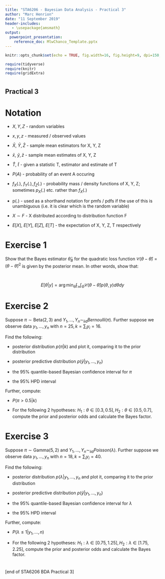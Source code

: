 ---
title: "STA6206 - Bayesian Data Analysis - Practical 3"
author: "Marc Henrion"
date: "11 September 2019"
header-includes:
   - \usepackage{amsmath}
output:
  powerpoint_presentation:
    reference_doc: MlwChanco_Template.pptx
---

```{r setup, include=FALSE, echo=F}
knitr::opts_chunk$set(echo = TRUE, fig.width=16, fig.height=9, dpi=150, highlight=T)

require(tidyverse)
require(knitr)
require(gridExtra)
```


#

## Practical 3

# Notation

* $X, Y, Z$ - random variables

* $x, y, z$ - measured / observed values

* $\bar{X}$, $\bar{Y}, \bar{Z}$ - sample mean estimators for X, Y, Z

* $\bar{x}$, $\bar{y}, \bar{z}$ - sample mean estimates of X, Y, Z

* $\hat{T}$, $\hat{t}$ - given a statistic T, estimator and estimate of T

* $P(A)$ - probability of an event A occuring

* $f_X(.)$, $f_Y(.), f_Z(.)$ - probability mass / density functions of X, Y, Z; sometimes $p_X(.)$ etc. rather than $f_X(.)$

* p(.) - used as a shorthand notation for pmfs / pdfs if the use of this is unambiguous (i.e. it is clear which is the random variable) 

* $X\sim F$ - X distributed according to distribution function F

* $E[X]$, $E[Y]$, $E[Z]$, $E[T]$ - the expectation of X, Y, Z, T respectively



# Exercise 1

Show that the Bayes estimator $\hat{\theta}_B$ for the quadratic loss function $\mathcal{C}(\theta-\hat{\theta})=(\theta-\hat{\theta})^2$ is given by the posterior mean. In other words, show that:

$$\,$$

$$E[\theta|y]=\arg\min_{\hat{\theta}}\int_\mathcal{Y}\int_\Theta\mathcal{C}(\theta-\hat{\theta})p(\theta,y)d\theta dy$$


# Exercise 2

Suppose $\pi\sim\mbox{Beta}(2,3)$ and $Y_1,\ldots,Y_n\sim_{\mbox{iid}}Bernoulli(\pi)$. Further suppose we observe data $y_1,\ldots,y_n$ with $n=25, k=\sum_i y_i= 16$.

Find the following:

* posterior distribution $p(\pi|k)$ and plot it, comparing it to the prior distribution

* posterior predictive distribution $p(\tilde{y}|y_1,\ldots,y_n)$

* the 95% quantile-based Bayesian confidence interval for $\pi$

* the 95% HPD interval

Further, compute:

* $P(\pi>0.5|k)$

* For the following 2 hypotheses: $H_1:\theta\in[0.3,0.5], H_2:\theta\in[0.5,0.7]$, compute the prior and posterior odds and calculate the Bayes factor.


# Exercise 3

Suppose $\pi\sim\mbox{Gamma}(5,2)$ and $Y_1,\ldots,Y_n\sim_{\mbox{iid}}Poisson(\lambda)$. Further suppose we observe data $y_1,\ldots,y_n$ with $n=18, k=\sum_i y_i= 40$.

Find the following:

* posterior distribution $p(\lambda|y_1,\ldots,y_n$ and plot it, comparing it to the prior distribution

* posterior predictive distribution $p(\tilde{y}|y_1,\ldots,y_n)$

* the 95% quantile-based Bayesian confidence interval for $\lambda$

* the 95% HPD interval

Further, compute:

* $P(\lambda\leq1|y_1,\ldots,n)$

* For the following 2 hypotheses: $H_1:\lambda\in[0.75,1.25], H_2:\lambda\in[1.75,2.25]$, compute the prior and posterior odds and calculate the Bayes factor.


#

[end of STA6206 BDA Practical 3]
